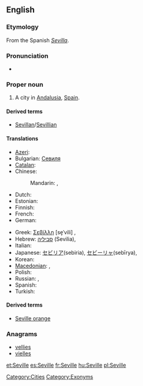==English==

===Etymology===
From the Spanish ''[[Sevilla]]''.

===Pronunciation===
* {{rhymes|ɪl}}

===Proper noun===
{{en-proper noun}}

# A city in [[Andalusia]], [[Spain]].

====Derived terms====
* [[Sevillan]]/[[Sevillian]]

====Translations====
{{trans-top|city in Spain}}
* [[Azeri]]: {{t|az|Sevilya|xs=Azeri}}
* Bulgarian: [[Севиля]]
* [[Catalan]]: {{t|ca|Sevilla|f}}
* Chinese:
*: Mandarin: {{t|zh|塞維利亞|sc=Hani}}, {{t|zh|塞维利亚|tr=Sèwéilìyǎ|sc=Hani}}
* Dutch: {{t-|nl|Sevilla|n}}
* Estonian: {{t-|et|Sevilla}}
* Finnish: {{t+|fi|Sevilla}}
* French: {{t+|fr|Séville}}
* German: {{t-|de|Sevilla}}
{{trans-mid}}
* Greek: [[Σεβίλλη]] [se̞ˈvili] {{f}}, {{t|el|Σεβίλλη|f|tr=Sevílli|sc=Grek}}
* Hebrew: [[סביליה]] (Sevilia), {{t|he|סביליה|tr=Sevilia|sc=Hebr}}
* Italian: {{t-|it|Siviglia|f}}
* Japanese: [[セビリア]](sebiria), [[セビーリャ]](sebīrya), {{t|ja|セビリア|tr=Sebiria|sc=Jpan}}
* Korean: {{t|ko|세비야|tr=Sebiya|sc=Kore}}
* [[Macedonian]]: {{t|mk|Севилја|f|tr=Sevílja}},  {{t|mk|Севиља|f|tr=Sevílja}}
* Polish: {{t+|pl|Sewilla|f}}
* Russian: {{t|ru|Севилья|f}}, {{t|ru|Севилья|f|tr=Sevíl'ja|sc=Cyrl}}
* Spanish: {{t+|es|Sevilla}}
* Turkish: {{t-|tr|Sevilla}}
{{trans-bottom}}

====Derived terms====
* [[Seville orange]]

===Anagrams===
* [[vellies#English|vellies]]
* [[vielles#English|vielles]]


[[Category:Cities]]
[[Category:Exonyms]]

[[et:Seville]]
[[es:Seville]]
[[fr:Seville]]
[[hu:Seville]]
[[pl:Seville]]